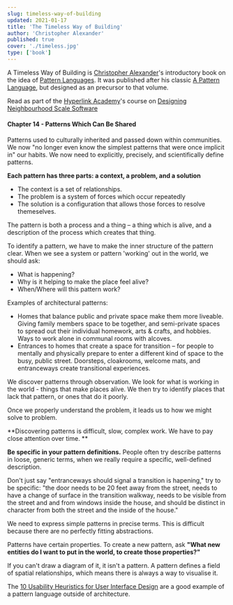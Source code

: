 ```yaml
---
slug: timeless-way-of-building
updated: 2021-01-17
title: 'The Timeless Way of Building'
author: 'Christopher Alexander'
published: true
cover: './timeless.jpg'
type: ['book']
---
```


<SimpleCard width="760px">

A Timeless Way of Building is [Christopher Alexander](https://en.wikipedia.org/wiki/Christopher_Alexander)'s introductory book on the idea of [Pattern Languages](./pattern-languages). It was published after his classic [A Pattern Language](https://www.librarything.com/work/333), but designed as an precursor to that volume.

Read as part of the [Hyperlink Academy](https://hyperlink.academy/)'s course on [Designing Neighbourhood Scale Software](https://hyperlink.academy/courses/design-neighborhood-scale-software/50)

</SimpleCard>

#### Chapter 14 - Patterns Which Can Be Shared

Patterns used to culturally inherited and passed down within communities. We now "no longer even know the simplest patterns that were once implicit in" our habits. We now need to explicitly, precisely, and scientifically define patterns.

**Each pattern has three parts: a context, a problem, and a solution**
- The context is a set of relationships.
- The problem is a system of forces which occur repeatedly
- The solution is a configuration that allows those forces to resolve themeselves.

The pattern is both a process and a thing – a thing which is alive, and a description of the process which creates that thing.

To identify a pattern, we have to make the inner structure of the pattern clear. When we see a system or pattern 'working' out in the world, we should ask:
- What is happening?
- Why is it helping to make the place feel alive?
- When/Where will this pattern work?

Examples of architectural patterns:
- Homes that balance public and private space make them more liveable. Giving family members space to be together, and semi-private spaces to spread out their individual homework, arts & crafts, and hobbies. Ways to work alone in communal rooms with alcoves.
- Entrances to homes that create a space for transition – for people to mentally and physically prepare to enter a different kind of space to the busy, public street. Doorsteps, cloakrooms, welcome mats, and entranceways create transitional experiences.

We discover patterns through observation. We look for what is working in the world - things that make places alive. We then try to identify places that lack that pattern, or ones that do it poorly.

Once we properly understand the problem, it leads us to how we might solve to problem.

**Discovering patterns is difficult, slow, complex work. We have to pay close attention over time. **

**Be specific in your pattern definitions.** People often try describe patterns in loose, generic terms, when we really require a specific, well-defined description.

Don't just say "entranceways should signal a transition is hapening," try to be specific: "the door needs to be 20 feet away from the street, needs to have a change of surface in the transition walkway, needs to be visible from the street and and from windows inside the house, and should be distinct in character from both the street and the inside of the house."

We need to express simple patterns in precise terms. This is difficult because there are no perfectly fitting abstractions.

Patterns have certain properties. To create a new pattern, ask **"What new entities do I want to put in the world, to create those properties?"**

If you can't draw a diagram of it, it isn't a pattern. A pattern defines a field of spatial relationships, which means there is always a way to visualise it.

The [10 Usability Heuristics for User Interface Design](https://www.nngroup.com/articles/ten-usability-heuristics) are a good example of a pattern language outside of architecture.

